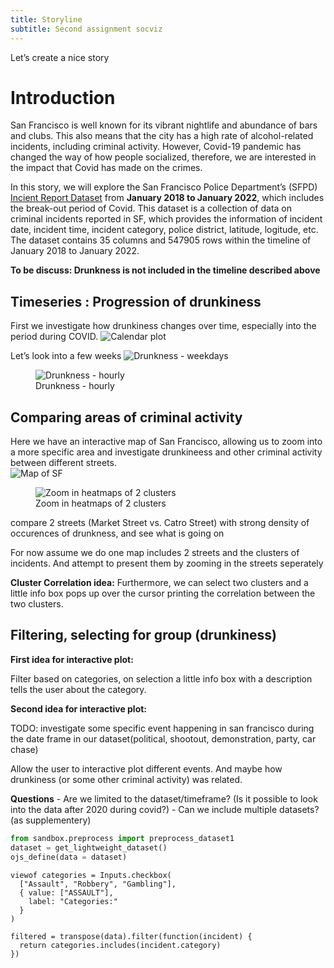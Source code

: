 ```yaml
---
title: Storyline
subtitle: Second assignment socviz
---
```


Let's create a nice story

# Introduction

<!-- - TODO Explaining the dataset
- TODO abstract for the story
- TODO basic summary statistics/info for the dataset -->

San Francisco is well known for its vibrant nightlife and abundance of bars and clubs. This also means that the city has a high rate of alcohol-related incidents, including criminal activity. However, Covid-19 pandemic has changed the way of how people socialized, therefore, we are interested in the impact that Covid has made on the crimes.

In this story, we will explore the San Francisco Police Department's (SFPD) [Incient Report Dataset](https://data.sfgov.org/browse?category=Public+Safety) from __January 2018 to January 2022__, which includes the break-out period of Covid. This dataset is a collection of data on criminal incidents reported in SF, which provides the information of incident date, incident time, incident category, police district, latitude, logitude, etc. The dataset contains 35 columns and 547905 rows within the timeline of January 2018 to January 2022.

**To be discuss: Drunkness is not included in the timeline described above**


## Timeseries : Progression of drunkiness 
<!--  One time-series / bar chart (it's OK to use the "fancy" plot-typs like calendar plots or polar bar-charts from Week 2, Part 4). -->
> [reference]: https://data.sfgov.org/browse?category=Public+Safety  Dataset

First we investigate how drunkiness changes over time, especially into the period during COVID.
![Calendar plot](https://i.imgur.com/aN7iyQs.png)

Let's look into a few weeks
![Drunkness - weekdays](https://i.imgur.com/1JKFHTL.png)


![Drunkness - hourly](https://i.imgur.com/S8o4guz.png)

## Comparing areas of criminal activity
<!-- One map (use techniques from Week 3 and 4) -->

Here we have an interactive map of San Francisco, allowing us to zoom into a more specific area and investigate drunkineess and other criminal activity between different streets.  
![Map of SF](https://i.imgur.com/6Zctfgi.png)

![Zoom in heatmaps of 2 clusters](https://i.imgur.com/9oy7O53.png)

compare 2 streets (Market Street vs. Catro Street) with strong density of occurences of drunkness, and see what is going on

For now assume we do one map includes 2 streets and the clusters of incidents. And attempt to present them by zooming in the streets seperately

**Cluster Correlation idea:** Furthermore, we can select two clusters and a little info box pops up over the cursor printing the correlation between the two clusters.

## Filtering, selecting for group (drunkiness)
<!-- One interactive visualization in Bokeh (Week 6) -->

**First idea for interactive plot:**

Filter based on categories, on selection a little info box with a description tells the user about the category.

**Second idea for interactive plot:**

TODO: investigate some specific event happening in san francisco during the date frame in our dataset(political, shootout, demonstration, party, car chase)

Allow the user to interactive plot different events. And maybe how drunkiness (or some other criminal activity) was related.


__Questions__
- Are we limited to the dataset/timeframe? (Is it possible to look into the data after 2020 during covid?)
- Can we include multiple datasets? (as supplementery)

```python
from sandbox.preprocess import preprocess_dataset1
dataset = get_lightweight_dataset()
ojs_define(data = dataset)
```

```ojs
viewof categories = Inputs.checkbox(
  ["Assault", "Robbery", "Gambling"],
  { value: ["ASSAULT"],
    label: "Categories:"
  }
)

filtered = transpose(data).filter(function(incident) {
  return categories.includes(incident.category)
})


```